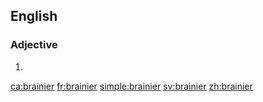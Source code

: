 ==English==

===Adjective===
{{head|en|adjective comparative form}}

# {{en-comparative of|brainy}}

[[ca:brainier]]
[[fr:brainier]]
[[simple:brainier]]
[[sv:brainier]]
[[zh:brainier]]